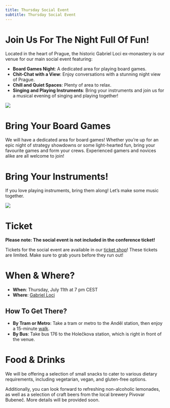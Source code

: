 ```yaml
---
title: Thursday Social Event
subtitle: Thursday Social Event
---
```

# Join Us For The Night Full Of Fun!
Located in the heart of Prague, the historic Gabriel Loci ex-monastery is our venue for our main social event featuring:
* **Board Games Night**: A dedicated area for playing board games.
* **Chit-Chat with a View**: Enjoy conversations with a stunning night view of Prague.
* **Chill and Quiet Spaces**: Plenty of area to relax.
* **Singing and Playing Instruments**: Bring your instruments and join us for a musical evening of singing and playing together!

![](./images/gl.jpg)

# Bring Your Board Games
We will have a dedicated area for board games! Whether you’re up for an epic night of strategy showdowns or some light-hearted fun, bring your favourite games and form your crews. Experienced gamers and novices alike are all welcome to join!

# Bring Your Instruments!
If you love playing instruments, bring them along! Let’s make some music together.

![](./images/gl2.jpeg)


# Ticket
**Please note: The social event is not included in the conference ticket!**

Tickets for the social event are available in our [ticket shop](https://tickets.europython.eu/)! These tickets are limited. Make sure to grab yours before they run out!

# When & Where?
* **When**: Thursday, July 11th at 7 pm CEST
* **Where**: [Gabriel Loci](https://www.google.com/maps/place//data=!4m2!3m1!1s0x470b94ffe90d8bef:0xe44f072ee3ed8c90?sa=X&ved=1t:8290&ictx=111)

## How To Get There?
* **By Tram or Metro**: Take a tram or metro to the Anděl station, then enjoy a 15-minute [walk](https://www.google.com/maps/dir/And%C4%9Bl,+Sm%C3%ADchov,+Prague+5/Hole%C4%8Dkova+106%2F10,+150+00+Praha+5-Sm%C3%ADchov/@50.073105,14.3898466,15z/data=!3m1!4b1!4m14!4m13!1m5!1m1!1s0x470b9457a74fb1ab:0xa62bdf37f7f0819b!2m2!1d14.403903!2d50.071129!1m5!1m1!1s0x470b94ffe90d8bef:0xe44f072ee3ed8c90!2m2!1d14.3960143!2d50.0749021!3e2?entry=ttu).
* **By Bus**: Take bus 176 to the Holečkova station, which is right in front of the venue.

# Food & Drinks
We will be offering a selection of small snacks to cater to various dietary requirements, including vegetarian, vegan, and gluten-free options.

Additionally, you can look forward to refreshing non-alcoholic lemonades, as well as a selection of craft beers from the local brewery Pivovar Bubeneč. More details will be provided soon.
